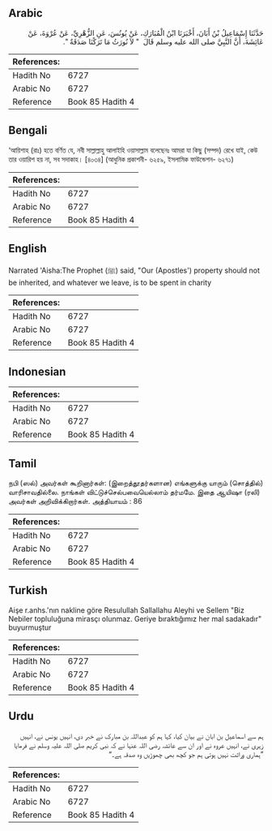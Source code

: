 ## Arabic


<div dir="rtl" lang="ar" style={{fontSize:'larger',backgroundColor:'#f8f9fa',padding:20}}>
حَدَّثَنَا إِسْمَاعِيلُ بْنُ أَبَانَ، أَخْبَرَنَا ابْنُ الْمُبَارَكِ، عَنْ يُونُسَ، عَنِ الزُّهْرِيِّ، عَنْ عُرْوَةَ، عَنْ عَائِشَةَ، أَنَّ النَّبِيَّ صلى الله عليه وسلم قَالَ ‏ "‏ لاَ نُورَثُ مَا تَرَكْنَا صَدَقَةٌ ‏"‏‏.‏
</div>
<div style={{backgroundColor:'#f8f9fa',padding:20, marginBottom: 10}}><table> <thead> <tr> <th>References:</th> <th></th> </tr> </thead> <tbody><tr><td>Hadith No</td><td>6727</td></tr><tr><td>Arabic No</td><td>6727</td></tr><tr><td>Reference</td><td>Book 85 Hadith 4</td></tr></tbody></table></div>

## Bengali


<div dir="ltr" lang="bn" style={{fontSize:'larger',backgroundColor:'#f8f9fa',padding:20}}>
‘আয়িশাহ (রাঃ) হতে বর্ণিত যে, নবী সাল্লাল্লাহু আলাইহি ওয়াসাল্লাম বলেছেনঃ আমরা যা কিছু (সম্পদ) রেখে যাই, কেউ তার ওয়ারিশ হয় না, সব সদাকাহ। [৪০৩৪] (আধুনিক প্রকাশনী- ৬২৫৯, ইসলামিক ফাউন্ডেশন- ৬২৭১)
</div>
<div style={{backgroundColor:'#f8f9fa',padding:20, marginBottom: 10}}><table> <thead> <tr> <th>References:</th> <th></th> </tr> </thead> <tbody><tr><td>Hadith No</td><td>6727</td></tr><tr><td>Arabic No</td><td>6727</td></tr><tr><td>Reference</td><td>Book 85 Hadith 4</td></tr></tbody></table></div>

## English


<div dir="ltr" lang="en" style={{fontSize:'larger',backgroundColor:'#f8f9fa',padding:20}}>
Narrated 'Aisha:The Prophet (ﷺ) said, "Our (Apostles') property should not be inherited, and whatever we leave, is to be spent in charity
</div>
<div style={{backgroundColor:'#f8f9fa',padding:20, marginBottom: 10}}><table> <thead> <tr> <th>References:</th> <th></th> </tr> </thead> <tbody><tr><td>Hadith No</td><td>6727</td></tr><tr><td>Arabic No</td><td>6727</td></tr><tr><td>Reference</td><td>Book 85 Hadith 4</td></tr></tbody></table></div>

## Indonesian


<div dir="ltr" lang="id" style={{fontSize:'larger',backgroundColor:'#f8f9fa',padding:20}}>

</div>
<div style={{backgroundColor:'#f8f9fa',padding:20, marginBottom: 10}}><table> <thead> <tr> <th>References:</th> <th></th> </tr> </thead> <tbody><tr><td>Hadith No</td><td>6727</td></tr><tr><td>Arabic No</td><td>6727</td></tr><tr><td>Reference</td><td>Book 85 Hadith 4</td></tr></tbody></table></div>

## Tamil


<div dir="ltr" lang="ta" style={{fontSize:'larger',backgroundColor:'#f8f9fa',padding:20}}>
நபி (ஸல்) அவர்கள் கூறினார்கள்: (இறைத்தூதர்களான) எங்களுக்கு யாரும் (சொத்தில்) வாரிசாவதில்லை. நாங்கள் விட்டுச்செல்பவையெல்லாம் தர்மமே. இதை ஆயிஷா (ரலி) அவர்கள் அறிவிக்கிறார்கள். அத்தியாயம் : 86
</div>
<div style={{backgroundColor:'#f8f9fa',padding:20, marginBottom: 10}}><table> <thead> <tr> <th>References:</th> <th></th> </tr> </thead> <tbody><tr><td>Hadith No</td><td>6727</td></tr><tr><td>Arabic No</td><td>6727</td></tr><tr><td>Reference</td><td>Book 85 Hadith 4</td></tr></tbody></table></div>

## Turkish


<div dir="ltr" lang="tr" style={{fontSize:'larger',backgroundColor:'#f8f9fa',padding:20}}>
Aişe r.anhs.'nın nakline göre Resulullah Sallallahu Aleyhi ve Sellem "Biz Nebiler topluluğuna mirasçı olunmaz. Geriye bıraktığımız her mal sadakadır" buyurmuştur
</div>
<div style={{backgroundColor:'#f8f9fa',padding:20, marginBottom: 10}}><table> <thead> <tr> <th>References:</th> <th></th> </tr> </thead> <tbody><tr><td>Hadith No</td><td>6727</td></tr><tr><td>Arabic No</td><td>6727</td></tr><tr><td>Reference</td><td>Book 85 Hadith 4</td></tr></tbody></table></div>

## Urdu


<div dir="rtl" lang="ur" style={{fontSize:'larger',backgroundColor:'#f8f9fa',padding:20}}>
ہم سے اسماعیل بن ابان نے بیان کیا، کہا ہم کو عبداللہ بن مبارک نے خبر دی، انہیں یونس نے، انہیں زہری نے، انہیں عروہ نے اور ان سے عائشہ رضی اللہ عنہا نے کہ نبی کریم صلی اللہ علیہ وسلم نے فرمایا ”ہماری وراثت نہیں ہوتی ہم جو کچھ بھی چھوڑیں وہ صدقہ ہے۔“
</div>
<div style={{backgroundColor:'#f8f9fa',padding:20, marginBottom: 10}}><table> <thead> <tr> <th>References:</th> <th></th> </tr> </thead> <tbody><tr><td>Hadith No</td><td>6727</td></tr><tr><td>Arabic No</td><td>6727</td></tr><tr><td>Reference</td><td>Book 85 Hadith 4</td></tr></tbody></table></div>